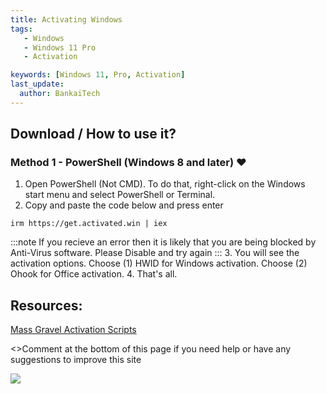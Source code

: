 ---
title: Activating Windows
tags:
   - Windows
   - Windows 11 Pro
   - Activation

keywords: [Windows 11, Pro, Activation]
last_update:
  author: BankaiTech
---

## Download / How to use it?

### Method 1 - PowerShell (Windows 8 and later) ❤️

1.   Open PowerShell (Not CMD). To do that, right-click on the Windows start menu and select PowerShell or Terminal.
2.   Copy and paste the code below and press enter  
```
irm https://get.activated.win | iex
```
:::note
If you recieve an error then it is likely that you are being blocked by Anti-Virus software. Please Disable and try again
:::
3.   You will see the activation options. Choose (1) HWID for Windows activation. Choose (2) Ohook for Office activation.
4.   That's all.

## Resources:
[Mass Gravel Activation Scripts](https://github.com/massgravel/Microsoft-Activation-Scripts)

<p>
<>Comment at the bottom of this page if you need help or have any suggestions to improve this site</>
</p>

<a href="https://www.buymeacoffee.com/BankaiTech"><img src="https://img.buymeacoffee.com/button-api/?text=Buy me a beer&emoji=🍺&slug=BankaiTech&button_colour=FFDD00&font_colour=000000&font_family=Cookie&outline_colour=000000&coffee_colour=ffffff" /></a>
